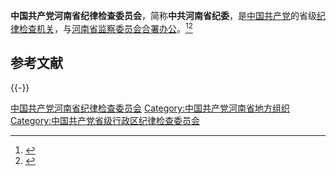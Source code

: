 {{Infobox PRCG|nocat
|中共机构名称 = 中国共产党河南省纪律检查委员会
|标志1    = Danghui_R.svg
|合署办公 = [[河南省监察委员会|河南省监察委员会]]
|人员名称 = 委员
|职位1    = [[纪委书记|书记]]
|人员1    = [[曲孝丽|曲孝丽]]
|职位2    = 副书记
|人员2    = 刘国栋{{wrap}}别荣海{{wrap}}张　越{{wrap}}连红兵
|人数2    = 4
|上级机构 = [[中国共产党中央纪律检查委员会|中国共产党中央纪律检查委员会]]<br>[[中国共产党河南省代表大会|中国共产党河南省代表大会]]<ref>《[[中国共产党章程|中国共产党章程]]》[[s:中国共产党章程#第四十三条|第四十三条]]</ref>
|机构类型 = [[中国共产党|中国共产党]][[河南省|河南省]][[中国共产党纪律检查机关|纪律检查机关]]
|行政级别 = 副省级
|地址1    =
}}

'''中国共产党河南省纪律检查委员会'''，简称'''中共河南省纪委'''，是[[中国共产党|中国共产党]]的省级[[中国共产党纪律检查机关|纪律检查机关]]，与[[河南省监察委员会|河南省监察委员会]][[合署办公|合署办公]]。<ref>{{Cite book|title=新语词大词典|author=韩明安主编|publisher=黑龙江人民出版社|year=1991|isbn=|location=哈尔滨|pages=}}</ref><ref>{{Cite book|title=军事大辞海 • 上|author=熊武一, 周家法总编; 卓名信, 厉新光, 徐继昌等主编|publisher=长城出版社|year=2000|isbn=|location=北京|pages=}}</ref>

== 参考文献 ==
{{Reflist}}

{{-}}
{{党和国家机构|河南省|level=高级}}
{{中华人民共和国各省级行政区|纪律检查委员会|中国共产党}}
{{河南省领导人}}

[[Category:中国共产党河南省纪律检查委员会|]]
[[Category:中国共产党河南省地方组织|Category:中国共产党河南省地方组织]]
[[Category:中国共产党省级行政区纪律检查委员会|Category:中国共产党省级行政区纪律检查委员会]]